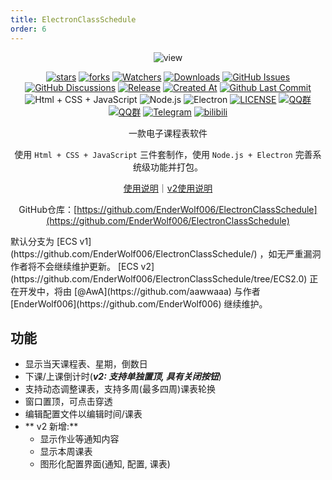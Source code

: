 ```yaml
---
title: ElectronClassSchedule
order: 6
---
```



<div align="center">

![view](images/view.png)

[![stars](https://img.shields.io/github/stars/EnderWolf006/ElectronClassSchedule?label=Stars)](https://github.com/EnderWolf006/ElectronClassSchedule) [![forks](https://img.shields.io/github/forks/EnderWolf006/ElectronClassSchedule?label=Forks)](https://github.com/EnderWolf006/ElectronClassSchedule) [![Watchers](https://img.shields.io/github/watchers/EnderWolf006/ElectronClassSchedule?style=social)](https://github.com/EnderWolf006/ElectronClassSchedule/watchers) [![Downloads](https://img.shields.io/github/downloads/EnderWolf006/ElectronClassSchedule/total?style=social&label=Downloads&logo=github)](https://github.com/EnderWolf006/ElectronClassSchedule/releases/latest) [![GitHub Issues](https://img.shields.io/github/issues-search/EnderWolf006/ElectronClassSchedule?query=is%3Aopen&style=flat&logo=github&label=Issues&color=%233fb950)](https://github.com/EnderWolf006/ElectronClassSchedule/issues) [![GitHub Discussions](https://img.shields.io/github/discussions/EnderWolf006/ElectronClassSchedule?style=flat&logo=Github&label=Discussions)](https://github.com/EnderWolf006/ElectronClassSchedule/discussions) [![Release](https://img.shields.io/github/v/release/EnderWolf006/ElectronClassSchedule?style=flat&color=%233fb950&label=正式版)](https://github.com/EnderWolf006/ElectronClassSchedule/releases/latest)  [![Created At](https://img.shields.io/github/created-at/EnderWolf006/ElectronClassSchedule)](https://github.com/EnderWolf006/ElectronClassSchedule) [![Github Last Commit](https://img.shields.io/github/last-commit/EnderWolf006/ElectronClassSchedule)](https://github.com/EnderWolf006/ElectronClassSchedule/commits/main) ![Html + CSS + JavaScript](https://img.shields.io/badge/HTML%20%2B%20CSS%20%2B%20JavaScript-E34F26?logo=html5&logoColor=white&style=flat) ![Node.js](https://img.shields.io/badge/Node.js-339933?logo=node.js&logoColor=white&style=flat) ![Electron](https://img.shields.io/badge/Electron-47848F?logo=electron&logoColor=white&style=flat) [![LICENSE](https://img.shields.io/badge/License-GPL--3.0-red.svg "LICENSE")](https://github.com/EnderWolf006/ElectronClassSchedule/blob/main/LICENSE) [![QQ群](https://img.shields.io/badge/-QQ%E7%BE%A4%EF%BD%9C914887202-blue?style=flat&logo=QQ)](https://qm.qq.com/q/9nRFURLYJ2) [![QQ群](https://img.shields.io/badge/-QQ%E7%BE%A4%EF%BD%9C914887202%EF%BC%882%E7%BE%A4%EF%BC%89-blue?style=flat&logo=QQ)](https://qm.qq.com/q/JarnP6AD2a) [![Telegram](https://img.shields.io/badge/-Telegram%EF%BD%9C@%E7%94%B5%E5%AD%90%E8%AF%BE%E8%A1%A8%E4%BA%A4%E6%B5%81%E7%BE%A4ElectronClassSchedule-blue?style=flat&logo=Telegram)](https://t.me/ECSchedule) [![bilibili](https://img.shields.io/badge/-UP%E4%B8%BB%EF%BD%9CEnder__Wolf-%23FB7299?style=flat&logo=bilibili)](https://space.bilibili.com/3494364340816031)

一款电子课程表软件

使用 `Html + CSS + JavaScript` 三件套制作，使用 `Node.js + Electron` 完善系统级功能并打包。

[使用说明](https://github.com/EnderWolf006/ElectronClassSchedule?tab=readme-ov-file#%E9%A3%9F%E7%94%A8%E8%AF%B4%E6%98%8E)｜[v2使用说明](https://github.com/EnderWolf006/ElectronClassSchedule/tree/ECS2.0?tab=readme-ov-file#%E9%A3%9F%E7%94%A8%E8%AF%B4%E6%98%8E)

GitHub仓库：[https://github.com/EnderWolf006/ElectronClassSchedule](https://github.com/EnderWolf006/ElectronClassSchedule)

</div>

<Aside type="note" title="注意">
默认分支为 [ECS v1](https://github.com/EnderWolf006/ElectronClassSchedule/) ，如无严重漏洞作者将不会继续维护更新。 [ECS v2](https://github.com/EnderWolf006/ElectronClassSchedule/tree/ECS2.0) 正在开发中，将由 [@AwA](https://github.com/aawwaaa) 与作者 [EnderWolf006](https://github.com/EnderWolf006) 继续维护。
</Aside>

## 功能
- 显示当天课程表、星期，倒数日
- 下课/上课倒计时(***v2: 支持单独置顶, 具有关闭按钮***)
- 支持动态调整课表，支持多周(最多四周)课表轮换
- 窗口置顶，可点击穿透
- 编辑配置文件以编辑时间/课表
- ** v2 新增:**
  - 显示作业等通知内容
  - 显示本周课表
  - 图形化配置界面(通知, 配置, 课表)
